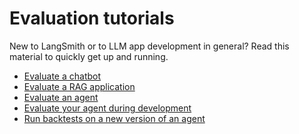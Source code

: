 # Evaluation tutorials

New to LangSmith or to LLM app development in general? Read this material to quickly get up and running.

- [Evaluate a chatbot](./tutorials/evaluation)
- [Evaluate a RAG application](./tutorials/rag)
- [Evaluate an agent](./tutorials/agents)
- [Evaluate your agent during development](./tutorials/testing)
- [Run backtests on a new version of an agent](./tutorials/backtesting)
